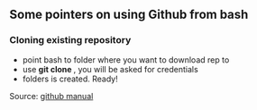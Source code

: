 ## Some pointers on using Github from bash

### Cloning existing repository

* point bash to folder where you want to download rep to
* use **git clone <rep url>**, you will be asked for credentials
* folders is created. Ready!


Source: [github manual](http://git-scm.com/book/en/v2/Git-Basics-Getting-a-Git-Repository)
